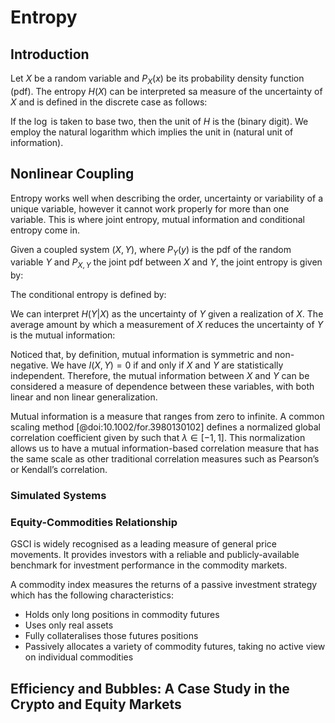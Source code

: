 # Entropy {#entropy}

## Introduction

Let $X$ be a random variable and $P_X(x)$ be its probability density function (pdf). The entropy $H(X)$ can be interpreted sa measure of the uncertainty of $X$ and is defined in the discrete case as follows:
\begin{equation}
H(X) = -\sum_{x \in X}{P_X(x)\log{P_X(x)}}.
\label{eq:H}
\end{equation}

If the $\log$ is taken to base two, then the unit of $H$ is the \textit{bit} (binary digit). 
We employ the natural logarithm which implies the unit in \textit{nat} (natural unit of information).


## Nonlinear Coupling

Entropy  works  well  when  describing  the  order, uncertainty or variability of a unique  variable, however it cannot  work properly for more  than  one  variable.  This  is  where  joint  entropy,  mutual  information  and conditional entropy come in. 

Given a coupled system $(X,Y)$, where $P_Y(y)$ is the pdf of the random variable $Y$ and $P_{X,Y}$ the joint pdf between $X$ and $Y$, the joint entropy is given by:
\begin{equation}
H(X,Y) = -\sum_{x \in X}{\sum_{y \in Y}{P_{X,Y}(x,y)\log{\frac{P_{X,Y}(x,y)}{P_X(x)}}}}.
\label{eq:HXY}
\end{equation}
 
The conditional entropy is defined by:
\begin{equation}
H\left(X\middle\vert Y\right) = H(X,Y) - H(X).
\end{equation}

We can interpret $H\left(Y\middle\vert X\right)$ as the uncertainty of $Y$ given a realization of $X$. The average amount by which a measurement of $X$ reduces the uncertainty of $Y$ is the mutual information:
\begin{align}
I(Y, X) &= H(Y) - H\left(Y\middle\vert X\right) \\
&=\sum_{x \in X}{\sum_{y \in Y}{P_{X,Y}(x,y)\log{\frac{P_{X,Y}(x,y)}{P_X(x)P_Y(y)}}}}.
\end{align}

Noticed that, by definition, mutual information is symmetric and non-negative. We have $I(X,Y) = 0$ if and only if $X$ and $Y$ are statistically independent. Therefore, the mutual information between $X$ and $Y$ can be considered a measure of dependence between these variables, with both linear and non linear generalization.

Mutual information is a measure that ranges from zero to infinite. A common scaling method [@doi:10.1002/for.3980130102] defines a normalized global correlation coefficient given by 
\begin{equation}
\lambda = \sqrt{1 - exp^{-2I(X,Y)}},
\end{equation}
such that $\lambda \in [-1, 1]$. This normalization allows us to have a mutual information-based correlation measure that has the same scale as other traditional correlation measures such as Pearson's or Kendall's correlation.

### Simulated Systems

### Equity-Commodities Relationship

GSCI is widely recognised as a leading measure of general price movements. It provides investors with a reliable and publicly-available benchmark for investment performance in the commodity markets.

A commodity index measures the returns of a passive investment strategy which has the following characteristics:

* Holds only long positions in commodity futures 
* Uses only real assets 
* Fully collateralises those futures positions 
* Passively allocates a variety of commodity futures, taking no active view on individual commodities 

## Efficiency and Bubbles: A Case Study in the Crypto and Equity Markets






